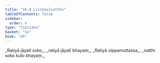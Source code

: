 ```yaml
---
title: "16.4 Licchavīvatthu"
tableOfContents: false
sidebar:
  order: 4
type: "tipitaka"
basket: "su"
book: "dh"
---
```



<DynamicBreadcrumb />

<Division number="214" book="dh">

<Paragraph number="232" type="verses" book="dh">
_Ratiyā jāyatī soko,_  
_ratiyā jāyatī bhayaṃ;_  
_Ratiyā vippamuttassa,_  
_natthi soko kuto bhayaṃ._
</Paragraph>
</Division>